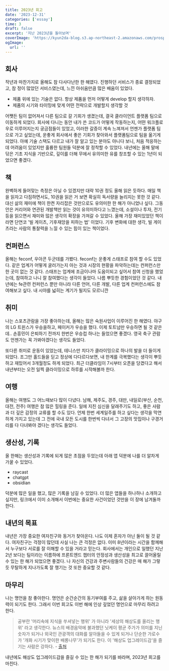 ```yaml
---
title: 2023년 회고
date: '2023-12-31'
categories: ['essay']
time: 3
draft: false
excerpt: '지난 2023년을 돌아보며'
coverImage: 'https://kyun2da-blog.s3.ap-northeast-2.amazonaws.com/prospective.jpeg'
ogImage:
  url: ''
---
```


## 회사

작년과 마찬가지로 올해도 참 다사다난한 한 해였다. 진행하던 서비스가 종료 결정되었고, 참 정이 많았던 서비스였는데, 느낀 아쉬움만큼 많은 배움이 있었다.

- 제품 위에 있는 기술은 없다. 항상 제품을 먼저 어떻게 develop 할지 생각하자.
- 제품의 시기와 타이밍에 맞게 어떤 전략으로 개발할지 생각할 것

어쨋든 팀이 없어져서 다른 팀으로 갈 기회가 생겼는데, 결국 클라이언트 플랫폼 팀으로 이동하게 되었다. 회사에 다니는 동안 내가 쓴 코드가 어떻게 작동하는지, 어떤 워크플로우로 이루어지는지 궁금점들이 있었고, 이러한 갈증이 계속 느껴져서 언젠가 플랫폼 팀으로 가고 싶었는데, 운좋게 회사에서 좋은 기회가 찾아와서 플랫폼팀으로 팀을 옮기게 되었다. 아예 기술 스택도 다르고 내가 잘 알고 있는 분야도 아니다 보니, 처음 적응하는 데 어려움이 있었지만 훌륭한 팀원들 덕분에 잘 정착할 수 있었다. 내년에는 올해 말에 닦은 기초 지식을 기반으로, 깊이를 더해 무에서 유의미한 유를 창조할 수 있는 1년이 되었으면 좋겠다.

## 책

완벽하게 들어맞는 측정은 아닐 수 있겠지만 대략 10권 정도 올해 읽은 듯하다. 매일 책을 읽자고 다짐하면서도, 10권을 읽은 거 보면 확실히 독서량을 늘리지는 못한 것 같다. 대신 삶의 재미에 책이 한켠 자리잡은 것만으로도 유의미한 한 해가 아니었나 싶다. 그동안은 커리어와 연관된 개발책만 읽는 것이 유의미하다고 느꼈는데, 소설이나 투자, 전기등을 읽으면서 재미와 많은 생각의 확장을 가져갈 수 있었다. 올해 가장 재미있었던 책이라면 단연코 '빌 게이츠, 기후재앙을 피하는 법' 이었다. 기후 변화에 대한 생각, 빌 게이츠라는 사람의 통찰력을 느낄 수 있는 힘이 있는 책이었다.

## 컨퍼런스

올해는 feconf, 우아콘 두군데를 가봤다. feconf는 운좋게 스태프로 참여 할 수도 있었다. 같은 업계가 어떻게 굴러가는지 아는 것과 시장의 현황을 파악하는데는 컨퍼런스만한 곳이 없는 것 같다. 스태프는 업계에 조금이나마 도움이되고 싶어서 참여 신청을 했었는데, 참여하고 나니 잘 참여했다는 생각이 들었다. 나름 뿌듯한 경험이었던 것 같다. 내년에는 fe관련 컨퍼런스 뿐만 아니라 다른 언어, 다른 개발, 다른 업계 컨퍼런스에도 참여해보고 싶다. 내 시야를 넓히는 계기가 될지도 모르니깐

## 취미

나는 스포츠관람을 가장 좋아하는데, 올해는 많은 숙원사업이 이루어진 한 해였다. 야구의 LG 트윈스가 우승을하고, 페이커가 우승을 했다. 이제 토트넘만 우승하면 될 것 같은데.. 손흥민이 은퇴하기 전까지 한번은 우승컵 하나는 들었으면 좋겠다. 영국 축구 관람도 언젠가는 꼭 가봐야겠다는 생각도 들었다.

또다른 취미로 운동이 있었는데, 테니스만 치다가 클라이밍으로 하나의 발을 더 들이게 되었다. 조그만 홀드들을 딛고 정상에 다다르다보면, 내 한계를 극복했다는 생각이 뿌듯하고 재밌어서 3개월정도 하게 되었다. 최근 더클라임이 7시부터 오픈을 당겼다고 해서 내년부터는 오전 일찍 클라이밍으로 하루를 시작해볼까 한다.

## 여행

올해는 여행도 그 어느때보다 많이 다녔다.
남해, 제주도, 경주, 대만, 내일로(부산, 순천, 대전, 전주)
여행은 참 많은 힐링을 준다. 일에 지친 심신을 달래주기도 하고, 좋은 사람과 더 깊은 감정의 교류를 할 수도 있다. 언제 한번 세계일주를 하고 싶다는 생각을 막연하게 가지고 있는데 그 전에 국내 모든 도시를 한번씩 다녀서 그 고장의 맛집이나 구경거리를 다 다녀봐야 겠다는 생각도 들었다.

## 생산성, 기록

올 한해는 생산성과 기록에 되게 많은 초점을 두었는데 아래 앱 덕분에 나를 더 알차게 가꿀 수 있었다.

- raycast
- chatgpt
- obsidian

덕분에 많은 일을 했고, 많은 기록을 남길 수 있었다. 더 많은 앱들을 하나하나 소개하고 싶지만, 링크에서 이미 소개해서 이번에는 중요한 사건이었던 것만을 이 장에 남겨둘까한다.

## 내년의 목표

내년은 가장 중요한 여자친구와 동거가 찾아온다. 나도 이제 혼자가 아닌 둘이 될 것 같다. 여자친구는 걱정이 많던데 사실 나는 큰 걱정은 없다. 이미 8년이라는 시간을 함께해서 누구보다 서로를 잘 이해할 수 있을 거라고 믿는다.
회사에서는 개인으로 일했던 지난 2년 보다는 팀이라는 이름하에 프론트엔드 챕터의 안정성과 생산성을 최고로 끌어올릴 수 있는 한 해가 되었으면 좋겠다. 나 자신의 건강과 주변사람들의 건강은 매 해가 그렇듯 무탈하게 지나가도록 잘 챙기는 것 또한 중요할 것 같다.

## 마무리

나는 명언을 참 좋아한다. 명언은 순간순간의 동기부여를 주고, 삶을 살아가게 하는 원동력이 되기도 한다.
그래서 이번 회고도 이번 해에 인상 깊었던 명언으로 마무리 하려고 한다.

> 공부란 '머리속에 지식을 쑤셔넣는 행위' 가 아니라 '세상의 해상도를 올리는 행위' 라고 생각한다. 뉴스의 배경음악에 불과했던 닛케이 평균 주가가 의미를 지닌 숫자가 되거나 외국인 관광객의 대화를 알아들을 수 있게 되거나 단순한 가로수가 '개화 시기가 맞이한 배롱나무'가 되기도 한다. 이 '해상도 업그레이드감'을 즐기는 사람은 강하다. - [출처](https://twitter.com/toyomane/status/1339160152625147904)

내년에도 해상도 업그레이드감을 즐길 수 있는 한 해가 되기를 바라며, 2023년 회고를 마친다.
